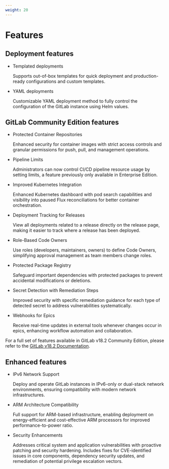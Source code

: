 ```yaml
---
weight: 20
---
```


# Features

## Deployment features


- Templated deployments

  Supports out-of-box templates for quick deployment and production-ready configurations and custom templates.

- YAML deployments

  Customizable YAML deployment method to fully control the configuration of the GitLab instance using Helm values.

## GitLab Community Edition features

- Protected Container Repositories

  Enhanced security for container images with strict access controls and granular permissions for push, pull, and management operations.

- Pipeline Limits

  Administrators can now control CI/CD pipeline resource usage by setting limits, a feature previously only available in Enterprise Edition.

- Improved Kubernetes Integration

  Enhanced Kubernetes dashboard with pod search capabilities and visibility into paused Flux reconciliations for better container orchestration.

- Deployment Tracking for Releases

  View all deployments related to a release directly on the release page, making it easier to track where a release has been deployed.

- Role-Based Code Owners

  Use roles (developers, maintainers, owners) to define Code Owners, simplifying approval management as team members change roles.

- Protected Package Registry

  Safeguard important dependencies with protected packages to prevent accidental modifications or deletions.

- Secret Detection with Remediation Steps

  Improved security with specific remediation guidance for each type of detected secret to address vulnerabilities systematically.

- Webhooks for Epics

  Receive real-time updates in external tools whenever changes occur in epics, enhancing workflow automation and collaboration.

For a full set of features available in GitLab v18.2 Community Edition, please refer to the [GitLab v18.2 Documentation](https://archives.docs.gitlab.com/18.3/ee/user/).

## Enhanced features

- IPv6 Network Support

  Deploy and operate GitLab instances in IPv6-only or dual-stack network environments, ensuring compatibility with modern network infrastructures.

- ARM Architecture Compatibility

  Full support for ARM-based infrastructure, enabling deployment on energy-efficient and cost-effective ARM processors for improved performance-to-power ratio.

- Security Enhancements

  Addresses critical system and application vulnerabilities with proactive patching and security hardening. Includes fixes for CVE-identified issues in core components, dependency security updates, and remediation of potential privilege escalation vectors.
